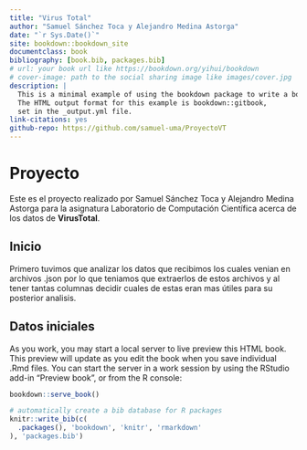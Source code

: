 --- 
title: "Virus Total"
author: "Samuel Sánchez Toca y Alejandro Medina Astorga"
date: "`r Sys.Date()`"
site: bookdown::bookdown_site
documentclass: book
bibliography: [book.bib, packages.bib]
# url: your book url like https://bookdown.org/yihui/bookdown
# cover-image: path to the social sharing image like images/cover.jpg
description: |
  This is a minimal example of using the bookdown package to write a book.
  The HTML output format for this example is bookdown::gitbook,
  set in the _output.yml file.
link-citations: yes
github-repo: https://github.com/samuel-uma/ProyectoVT
---

# Proyecto

Este es el proyecto realizado por Samuel Sánchez Toca y Alejandro Medina Astorga para la asignatura Laboratorio de Computación Científica acerca de los datos de **VirusTotal**.

## Inicio 

Primero tuvimos que analizar los datos que recibimos los cuales venian en archivos .json por lo que teniamos que extraerlos de estos archivos y al tener tantas columnas decidir cuales de estas eran mas útiles para su posterior analisis.


## Datos iniciales

As you work, you may start a local server to live preview this HTML book. This preview will update as you edit the book when you save individual .Rmd files. You can start the server in a work session by using the RStudio add-in "Preview book", or from the R console:

```{r eval=FALSE}
bookdown::serve_book()
```


```{r include=FALSE}
# automatically create a bib database for R packages
knitr::write_bib(c(
  .packages(), 'bookdown', 'knitr', 'rmarkdown'
), 'packages.bib')
```
